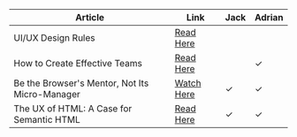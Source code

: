 | Article                                        | Link                                                                                  | Jack    | Adrian  |
| ---------------------------------------------- | ------------------------------------------------------------------------------------- | ------- | ------- |
| UI/UX Design Rules                             | [Read Here](https://www.anthonyhobday.com/sideprojects/saferules/)                    |         |         |
| How to Create Effective Teams                  | [Read Here](https://addyosmani.com/blog/effective-teams/?ck_subscriber_id=1646293088) |         | &check; |
| Be the Browser's Mentor, Not Its Micro-Manager | [Watch Here](https://www.youtube.com/watch?v=5uhIiI9Ld5M)                             | &check; | &check; |
| The UX of HTML: A Case for Semantic HTML       | [Read Here](https://www.htmhell.dev/adventcalendar/2023/1/)                           | &check; | &check; |
